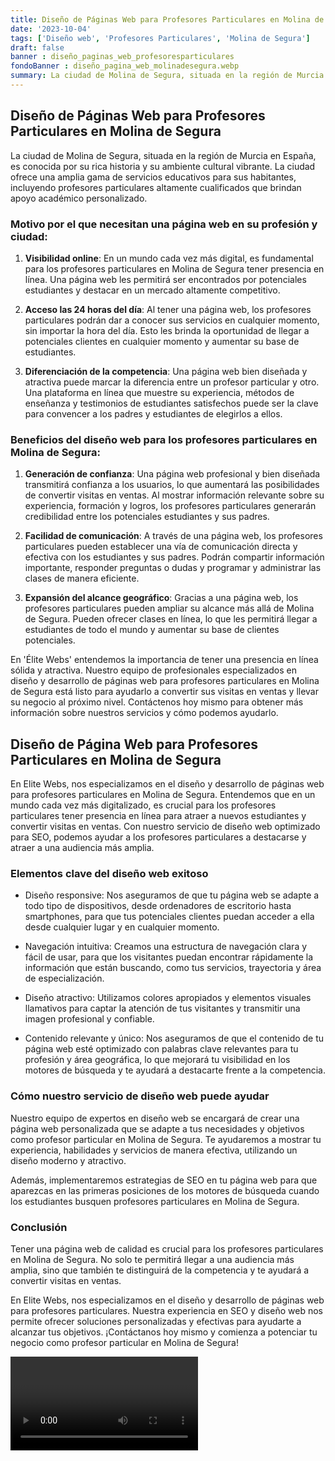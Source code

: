 ```yaml
---
title: Diseño de Páginas Web para Profesores Particulares en Molina de Segura
date: '2023-10-04'
tags: ['Diseño web', 'Profesores Particulares', 'Molina de Segura']
draft: false
banner : diseño_paginas_web_profesoresparticulares
fondoBanner : diseño_pagina_web_molinadesegura.webp
summary: La ciudad de Molina de Segura, situada en la región de Murcia en España, es conocida por su rica historia y su ambiente cultural vibrante. La ciudad ofrece una amplia gama de servicios educativos para sus habitantes, incluyendo profesores particulares altamente cualificados que brindan apoyo académico personalizado.
---
```


## Diseño de Páginas Web para Profesores Particulares en Molina de Segura

La ciudad de Molina de Segura, situada en la región de Murcia en España, es conocida por su rica historia y su ambiente cultural vibrante. La ciudad ofrece una amplia gama de servicios educativos para sus habitantes, incluyendo profesores particulares altamente cualificados que brindan apoyo académico personalizado.

### Motivo por el que necesitan una página web en su profesión y ciudad:

1. **Visibilidad online**: En un mundo cada vez más digital, es fundamental para los profesores particulares en Molina de Segura tener presencia en línea. Una página web les permitirá ser encontrados por potenciales estudiantes y destacar en un mercado altamente competitivo.

2. **Acceso las 24 horas del día**: Al tener una página web, los profesores particulares podrán dar a conocer sus servicios en cualquier momento, sin importar la hora del día. Esto les brinda la oportunidad de llegar a potenciales clientes en cualquier momento y aumentar su base de estudiantes.

3. **Diferenciación de la competencia**: Una página web bien diseñada y atractiva puede marcar la diferencia entre un profesor particular y otro. Una plataforma en línea que muestre su experiencia, métodos de enseñanza y testimonios de estudiantes satisfechos puede ser la clave para convencer a los padres y estudiantes de elegirlos a ellos.

### Beneficios del diseño web para los profesores particulares en Molina de Segura:

1. **Generación de confianza**: Una página web profesional y bien diseñada transmitirá confianza a los usuarios, lo que aumentará las posibilidades de convertir visitas en ventas. Al mostrar información relevante sobre su experiencia, formación y logros, los profesores particulares generarán credibilidad entre los potenciales estudiantes y sus padres.

2. **Facilidad de comunicación**: A través de una página web, los profesores particulares pueden establecer una vía de comunicación directa y efectiva con los estudiantes y sus padres. Podrán compartir información importante, responder preguntas o dudas y programar y administrar las clases de manera eficiente.

3. **Expansión del alcance geográfico**: Gracias a una página web, los profesores particulares pueden ampliar su alcance más allá de Molina de Segura. Pueden ofrecer clases en línea, lo que les permitirá llegar a estudiantes de todo el mundo y aumentar su base de clientes potenciales.

En 'Élite Webs' entendemos la importancia de tener una presencia en línea sólida y atractiva. Nuestro equipo de profesionales especializados en diseño y desarrollo de páginas web para profesores particulares en Molina de Segura está listo para ayudarlo a convertir sus visitas en ventas y llevar su negocio al próximo nivel. Contáctenos hoy mismo para obtener más información sobre nuestros servicios y cómo podemos ayudarlo.

<GifSeo />

<Cta />

## Diseño de Página Web para Profesores Particulares en Molina de Segura

En Elite Webs, nos especializamos en el diseño y desarrollo de páginas web para profesores particulares en Molina de Segura. Entendemos que en un mundo cada vez más digitalizado, es crucial para los profesores particulares tener presencia en línea para atraer a nuevos estudiantes y convertir visitas en ventas. Con nuestro servicio de diseño web optimizado para SEO, podemos ayudar a los profesores particulares a destacarse y atraer a una audiencia más amplia.

### Elementos clave del diseño web exitoso

- Diseño responsive: Nos aseguramos de que tu página web se adapte a todo tipo de dispositivos, desde ordenadores de escritorio hasta smartphones, para que tus potenciales clientes puedan acceder a ella desde cualquier lugar y en cualquier momento.

- Navegación intuitiva: Creamos una estructura de navegación clara y fácil de usar, para que los visitantes puedan encontrar rápidamente la información que están buscando, como tus servicios, trayectoria y área de especialización.

- Diseño atractivo: Utilizamos colores apropiados y elementos visuales llamativos para captar la atención de tus visitantes y transmitir una imagen profesional y confiable.

- Contenido relevante y único: Nos aseguramos de que el contenido de tu página web esté optimizado con palabras clave relevantes para tu profesión y área geográfica, lo que mejorará tu visibilidad en los motores de búsqueda y te ayudará a destacarte frente a la competencia.

### Cómo nuestro servicio de diseño web puede ayudar

Nuestro equipo de expertos en diseño web se encargará de crear una página web personalizada que se adapte a tus necesidades y objetivos como profesor particular en Molina de Segura. Te ayudaremos a mostrar tu experiencia, habilidades y servicios de manera efectiva, utilizando un diseño moderno y atractivo.

Además, implementaremos estrategias de SEO en tu página web para que aparezcas en las primeras posiciones de los motores de búsqueda cuando los estudiantes busquen profesores particulares en Molina de Segura.

### Conclusión

Tener una página web de calidad es crucial para los profesores particulares en Molina de Segura. No solo te permitirá llegar a una audiencia más amplia, sino que también te distinguirá de la competencia y te ayudará a convertir visitas en ventas.

En Elite Webs, nos especializamos en el diseño y desarrollo de páginas web para profesores particulares. Nuestra experiencia en SEO y diseño web nos permite ofrecer soluciones personalizadas y efectivas para ayudarte a alcanzar tus objetivos. ¡Contáctanos hoy mismo y comienza a potenciar tu negocio como profesor particular en Molina de Segura!

<Video />

<CtaBot job='Profesores Particulares' city='Molina de Segura'/>

<Gmaps query='Molina de Segura+españa+maps' />